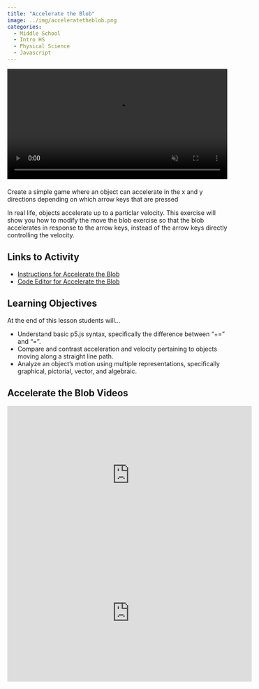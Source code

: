 ```yaml
---
title: "Accelerate the Blob"
image: ../img/acceleratetheblob.png
categories:
  - Middle School
  - Intro HS
  - Physical Science
  - Javascript
---
```



<div style="margin-bottom: 20px;">
<video width="720" height="405" controls autoplay muted loop style="max-width: 100%; height: auto;">
  <source src="../vid/acceleratetheblob.mp4" type="video/mp4">
  Your browser does not support the video tag.
</video>
</div>

Create a simple game where an object can accelerate in the x and y directions depending on which arrow keys that are pressed

In real life, objects accelerate up to a particlar velocity. This exercise will show you how to modify the move the blob exercise so that the blob accelerates in response to the arrow keys, instead of the arrow keys directly controlling the velocity.

## Links to Activity
* [Instructions for Accelerate the Blob](https://www.asc.ohio-state.edu/orban.14/stemcoding/milestones/acceleratetheblob/acceleratetheblob.html)
* [Code Editor for Accelerate the Blob](https://editor.p5js.org/ChrisOrban/sketches/KYCS2HDeH)

## Learning Objectives
At the end of this lesson students will...

* Understand basic p5.js syntax, specifically the difference between “+=” and “=”.
* Compare and contrast acceleration and velocity pertaining to objects moving along a straight line path.
* Analyze an object's motion using multiple representations, specifically graphical, pictorial, vector, and algebraic.


## Accelerate the Blob Videos

<iframe width="560" height="315" src="https://www.youtube.com/embed/RWnXEGgey2s?si=H0GEhTmHDNawQgYm" title="YouTube video player" frameborder="0" allow="accelerometer; autoplay; clipboard-write; encrypted-media; gyroscope; picture-in-picture; web-share" referrerpolicy="strict-origin-when-cross-origin" allowfullscreen></iframe>

<iframe width="560" height="315" src="https://www.youtube.com/embed/hKNtf1wQdd8?si=J-dSApBKCEFXftoY" title="YouTube video player" frameborder="0" allow="accelerometer; autoplay; clipboard-write; encrypted-media; gyroscope; picture-in-picture; web-share" referrerpolicy="strict-origin-when-cross-origin" allowfullscreen></iframe>